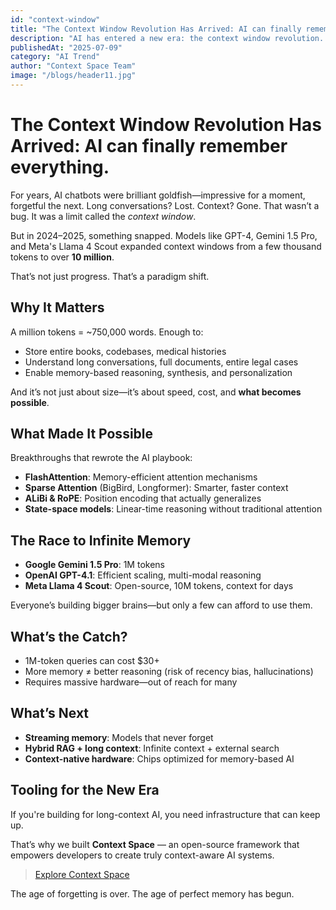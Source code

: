 ```yaml
---
id: "context-window"
title: "The Context Window Revolution Has Arrived: AI can finally remember everything"
description: "AI has entered a new era: the context window revolution. Once limited to short-term memory, today’s top models like GPT-4 and Gemini 1.5 now handle millions of tokens, enabling them to process entire books, medical records, or legal cases in a single session."
publishedAt: "2025-07-09"
category: "AI Trend"
author: "Context Space Team"
image: "/blogs/header11.jpg"
---
```



# The Context Window Revolution Has Arrived: AI can finally remember everything.

For years, AI chatbots were brilliant goldfish—impressive for a moment, forgetful the next. Long conversations? Lost. Context? Gone. That wasn’t a bug. It was a limit called the *context window*.

But in 2024–2025, something snapped. Models like GPT-4, Gemini 1.5 Pro, and Meta's Llama 4 Scout expanded context windows from a few thousand tokens to over **10 million**.

That’s not just progress. That’s a paradigm shift.

## Why It Matters

A million tokens = ~750,000 words. Enough to:
- Store entire books, codebases, medical histories
- Understand long conversations, full documents, entire legal cases
- Enable memory-based reasoning, synthesis, and personalization

And it’s not just about size—it’s about speed, cost, and **what becomes possible**.

## What Made It Possible

Breakthroughs that rewrote the AI playbook:
- **FlashAttention**: Memory-efficient attention mechanisms
- **Sparse Attention** (BigBird, Longformer): Smarter, faster context
- **ALiBi & RoPE**: Position encoding that actually generalizes
- **State-space models**: Linear-time reasoning without traditional attention


## The Race to Infinite Memory

- **Google Gemini 1.5 Pro**: 1M tokens
- **OpenAI GPT-4.1**: Efficient scaling, multi-modal reasoning
- **Meta Llama 4 Scout**: Open-source, 10M tokens, context for days

Everyone’s building bigger brains—but only a few can afford to use them.


## What’s the Catch?

- 1M-token queries can cost $30+
- More memory ≠ better reasoning (risk of recency bias, hallucinations)
- Requires massive hardware—out of reach for many


## What’s Next

- **Streaming memory**: Models that never forget
- **Hybrid RAG + long context**: Infinite context + external search
- **Context-native hardware**: Chips optimized for memory-based AI


## Tooling for the New Era

If you're building for long-context AI, you need infrastructure that can keep up.

That’s why we built **Context Space** — an open-source framework that empowers developers to create truly context-aware AI systems.

> [Explore Context Space](https://github.com/context-space/context-space)


The age of forgetting is over.
The age of perfect memory has begun.
